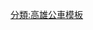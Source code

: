 {{台灣公車路線
|模板名稱=高雄市公車五福幹線
|標誌=
|標誌簡介=
|名稱=五福幹線<small>（建軍站 <big>↔</big> 鼓山輪渡站）</small>
|鐵路類別=
|代表色=orange
|背景顏色=white
|車站列表=[[公車建軍站|建軍站]]（← [[行仁路]]） - [[國防部軍醫局|國軍高雄總醫院]] - [[高雄市立中正高級中學|中正高中]] - [[技擊館站|中正技擊館]] - 捷運[[五塊厝站]] - [[大順路|大順三路口]] - [[五福路|五福一路]] - [[高雄市立文化中心|高雄文化中心]]([[文化中心站 (高雄市)|捷運文化中心站]]) - [[自來水公園 (高雄市)|自來水公園]] - 麗尊酒店 - [[民權路 (高雄市)|民權路口]] - [[高雄高商]] - [[新興高中]] - [[新堀江]] - [[城市光廊]]([[中央公園站 (高雄市)|捷運中央公園站]]) - [[大立TALEE'S|大立百貨]] - [[高雄女中]] - [[大成街 (高雄市)|大成街口]]([[真愛碼頭站|真愛碼頭]]) - [[大智路|大智路口]] - 捷運[[鹽埕埔站]]([[五福路|五福四路]]) - [[大勇路|大勇路口]] - [[建國路 (高雄市)|建國四路口]] - 壽山公園（← [[高雄港車站|捷運西子灣站]] ([[高雄港車站]]側) ← [[新濱碼頭]]） → 捷運[[西子灣站]] → 鼓山市場 → 港務局 ([[高雄港過港隧道|隧道口]]) → [[濱海路 (高雄市)|濱海二路]] → [[高雄市輪船股份有限公司|鼓山輪渡站]] <small><sub> ''（返程往新濱碼頭）''</sub></small>
|備註 =→ 僅去程停靠，← 僅回程停靠，- 雙邊停靠
}}<noinclude>
[[分類:高雄公車模板]]
</noinclude>